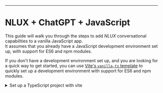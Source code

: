 <hr />

# NLUX + ChatGPT + JavaScript

This guide will walk you through the steps to add _NLUX_ conversational capabilities to a vanilla JavaScript app.<br />
It assumes that you already have a JavaScript development environment set up, with support for ES6 and npm modules.

If you don't have a development environment set up, and you are looking for a quick way to get started, you can use
[Vite's `vanilla-ts` template](https://vitejs.dev/guide/#scaffolding-your-first-vite-project) to quickly set up a
development environment with support for ES6 and npm modules.

<details>
    <summary>Set up a TypeScript project with vite</summary>
    <div>
        Use the following `npm` commands to set up a new project with the `vanilla-ts` template:
        ```
        npm create vite@latest my-ai-chat-app -- --template vanilla-ts
        cd my-ai-chat-app
        npm install
        npm run dev
        ```
    </div>
    The last command will start the development server and open the app in your default browser.
</details>
